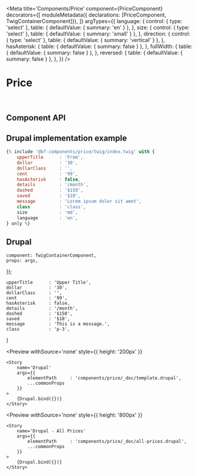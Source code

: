 


<Meta 
    title='Components/Price' 
    component={PriceComponent}
    decorators={[
        moduleMetadata({ declarations: [PriceComponent, TwigContainerComponent]}),
    ]}
    argTypes={{
        language: {
            control: { type: 'select' },
            table: { defaultValue: { summary: 'en' } },
        },
        size: {
            control: { type: 'select' },
            table: { defaultValue: { summary: 'small' } },
        },
        direction: {
            control: { type: 'select' },
            table: { defaultValue: { summary: 'vertical' } },
        },
        hasAsterisk: {
            table: { defaultValue: { summary: false } },
        },
        fullWidth: {
            table: { defaultValue: { summary: false } },
        },
        reversed: {
            table: { defaultValue: { summary: false } },
        },
    }}
/>


# Price

<br/>



## Component API

<Props of={PriceComponent} />



## Drupal implementation example

```jsx
{% include '@bf-components/price/twig/index.twig' with {
    upperTitle      : 'From',
    dollar          : '30',
    dollarClass     : '',
    cent            : '99',
    hasAsterisk     : false,
    details         : '/month',
    dashed          : '$150',
    saved           : '$10',
    message         : 'Lorem ipsum dolor sit amet',
    class           : 'class',
    size            : 'md',
    language        : 'en',
} only %}
```



## Drupal

    component: TwigContainerComponent,
    props: args,
});

    upperTitle      : 'Upper Title',
    dollar          : '30',
    dollarClass     : '',
    cent            : '99',
    hasAsterisk     : false,
    details         : '/month',
    dashed          : '$150',
    saved           : '$10',
    message         : 'This is a message.',
    class           : 'p-3',
}


<Preview
    withSource='none'
    style={{ height: '200px' }}
>
    <Story 
        name='Drupal'
        args={{ 
            elementPath     : 'components/price/_doc/template.drupal',
            ...commonProps
        }}
    >
        {Drupal.bind({})}
    </Story>
</Preview>


<Preview
    withSource='none'
    style={{ height: '800px' }}
>
    <Story 
        name='Drupal - All Prices'
        args={{ 
            elementPath     : 'components/price/_doc/all-prices.drupal',
            ...commonProps
        }}
    >
        {Drupal.bind({})}
    </Story>
</Preview>